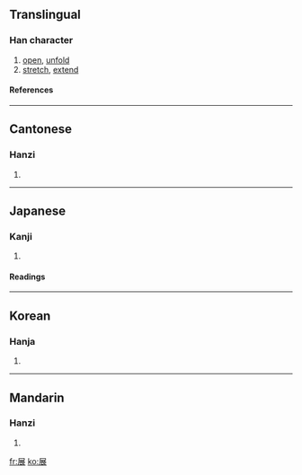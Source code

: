 ==Translingual==
===Han character===
{{Han char|rn=44|rad=尸|as=07|sn=10|four=7723<sub>2</sub>|canj=尸廿女 (STV)}}
# [[open]], [[unfold]]
# [[stretch]], [[extend]]
====References====
{{Han ref|kx=0302.100|dkj=07715|dj=0599.230|hdz=20974.070|uh=5C55|ud=23637|bh=AE69|bd=44649}}
----
==Cantonese==
===Hanzi===
{{yue-hanzi|jyut=|y=jin2}}
# {{defn|Cantonese}}
----
==Japanese==
===Kanji===
{{ja-kanji|grade=6|rs=尸07}}
# {{defn|Japanese}} 
====Readings====
{{ja-readings|on=[[てん]] (ten)|kun=[[つらねる]] (tsuraneru), [[のべる]] (noberu), [[のびる]] (nobiru)}}
----
==Korean==
===Hanja===
{{ko-hanja|hangeul=전|rv=jeon|mr=chŏn}}
# {{defn|Korean}}
----
==Mandarin==
===Hanzi===
{{cmn-hanzi|pin=[[zhǎn]] ([[zhan3]])|wg=chan<sup>3</sup>}}
# {{defn|Mandarin}}

[[fr:展]]
[[ko:展]]